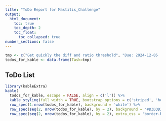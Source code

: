 ```yaml
---
title: "ToDo Report for Mastitis_Challenge"
output:
  html_document:
    toc: true
    toc_depth: 2
    toc_float:
      toc_collapsed: true
number_sections: false
---
```


```r
tmp <- c("Get quickly the diff and ratio threshold", "Due: 2024-12-05 | Priority: High | Estimated Duration: 2h | Ready: No | Tags: Coding", "Get genes associated to top 10% ratio and top 10% difference", "Due: 2024-12-05 | Priority: High | Estimated Duration: 2h | Ready: No | Tags: Coding")
todos_for_kable <- data.frame(Task=tmp)

```

## ToDo List

```r
library(kableExtra)
kable(
  todos_for_kable, escape = FALSE, align = c('l')) %>%
  kable_styling(full_width = TRUE, bootstrap_options = c('striped', 'hover')) %>%
  row_spec(1:nrow(todos_for_kable), background = 'white') %>%
  row_spec(seq(2, nrow(todos_for_kable), by = 2), background = '#D3D3D3') %>%
  row_spec(seq(2, nrow(todos_for_kable), by = 2), extra_css = 'border-bottom: 2px solid #000000')
```

